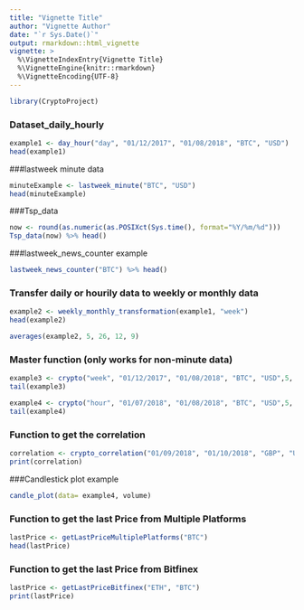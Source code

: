 ```yaml
---
title: "Vignette Title"
author: "Vignette Author"
date: "`r Sys.Date()`"
output: rmarkdown::html_vignette
vignette: >
  %\VignetteIndexEntry{Vignette Title}
  %\VignetteEngine{knitr::rmarkdown}
  %\VignetteEncoding{UTF-8}
---
```


```r
library(CryptoProject)
```


### Dataset_daily_hourly

```r
example1 <- day_hour("day", "01/12/2017", "01/08/2018", "BTC", "USD")
head(example1)
```

###lastweek minute data


```r

minuteExample <- lastweek_minute("BTC", "USD")
head(minuteExample)

```

###Tsp_data

```r
now <- round(as.numeric(as.POSIXct(Sys.time(), format="%Y/%m/%d")))
Tsp_data(now) %>% head()
```


###lastweek_news_counter example

```r
lastweek_news_counter("BTC") %>% head()
```



### Transfer daily or hourily data to weekly or monthly data


```r
example2 <- weekly_monthly_transformation(example1, "week")
head(example2)
```


```r
averages(example2, 5, 26, 12, 9)
```


### Master function (only works for non-minute data)

```r
example3 <- crypto("week", "01/12/2017", "01/08/2018", "BTC", "USD",5, 26, 12, 9)
tail(example3)
```

```r
example4 <- crypto("hour", "01/07/2018", "01/08/2018", "BTC", "USD",5, 26, 12, 9)
tail(example4)
```

### Function to get the correlation

```r
correlation <- crypto_correlation("01/09/2018", "01/10/2018", "GBP", "UBT")
print(correlation)
```

###Candlestick plot example

```r
candle_plot(data= example4, volume)
```

### Function to get the last Price from Multiple Platforms
```r
lastPrice <- getLastPriceMultiplePlatforms("BTC")
head(lastPrice)
```
### Function to get the last Price from Bitfinex
```r
lastPrice <- getLastPriceBitfinex("ETH", "BTC")
print(lastPrice)
```


